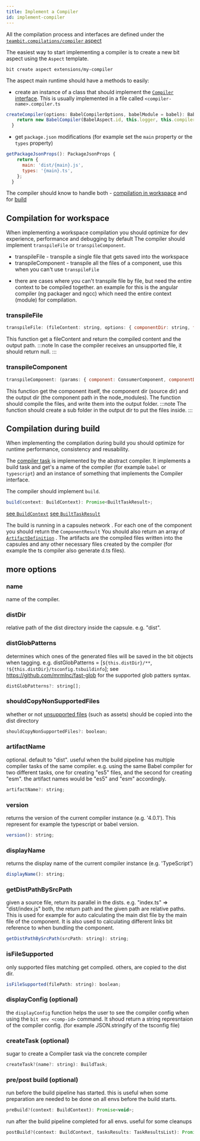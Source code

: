 ```yaml
---
title: Implement a Compiler
id: implement-compiler
---
```

All the compilation process and interfaces are defined under the [`teambit.compilations/compiler` aspect](https://bit.dev/teambit/compilation/aspect-docs/compiler)

The easiest way to start implementing a compiler is to create a new bit aspect using the `Aspect` template.

<!--TODO add links to real compilers like babel/ts -->

```
bit create aspect extensions/my-compiler
```
The aspect main runtime should have a methods to easily:
* create an instance of a class that should implement the [`Compiler` interface](https://bit.dev/teambit/compilation/compiler/~code/types.ts). This is usually implemented in a file called `<compiler-name>.compiler.ts`
```js
createCompiler(options: BabelCompilerOptions, babelModule = babel): BabelCompiler {
    return new BabelCompiler(BabelAspect.id, this.logger, this.compiler, options, babelModule);
  }
```
* get `package.json` modifications (for example set the `main` property or the `types` property)
```js
getPackageJsonProps(): PackageJsonProps {
    return {
      main: 'dist/{main}.js',
      types: '{main}.ts',
    };
  }
```
The compiler should know to handle both - [compilation in workspace](./workspace-compilation) and for [build](./compiling-for-build)

## Compilation for workspace
When implementing a workspace compilation you should optimize for dev experience, performance and debugging by default
The compiler should implement `transpileFile` or `transpileComponent`.
* transpileFile - transpile a single file that gets saved into the workspace
* transpileComponent - transpile all the files of a component, use this when you can't use `transpileFile` 
- there are cases where you can't transpile file by file, but need the entire context to be compiled together. an example for this
is the angular compiler (ng packager and ngcc) which need the entire context (module) for compilation.

### transpileFile
```jsx
transpileFile: (fileContent: string, options: { componentDir: string, filePath: string }) => Array<{ outputText: string, outputPath: string }> | null;
```
This function get a fileContent and return the compiled content and the output path.
:::note
In case the compiler receives an unsupported file, it should return null.
:::

### transpileComponent
```jsx
transpileComponent: (params: { component: ConsumerComponent, componentDir: string, outputDir: string }) => Promise<void>;
```
This function get the component itself, the component dir (source dir) and the output dir (the component path in the node_modules).
The function should compile the files, and write them into the output folder.
:::note
The function should create a sub folder in the output dir to put the files inside.
:::

## Compilation during build
When implementing the compilation during build you should optimize for runtime performance, consistency and reusability.

The [compiler task](https://bit.dev/teambit/compilation/compiler/~code/compiler.task.ts) is implemented by the abstract compiler.
It implements a build task <!--TODO add link --> and get's a name of the compiler (for example `babel` or `typescript`) and an instance of something that implements the Compiler interface.

The compiler should implement `build`.
```js
build(context: BuildContext): Promise<BuiltTaskResult>;
```
[see `BuildContext`](https://bit.dev/teambit/pipelines/builder/~code/build-task.ts)<!-- TODO: maybe change link to point to the builder docs here-->
[see `BuiltTaskResult`](https://bit.dev/teambit/pipelines/builder/~code/build-task.ts)<!-- TODO: maybe change link to point to the builder docs here-->

The build is running in a capsules network <!--TODO add link -->.
For each one of the component you should return the `ComponentResult` <!--TODO add link --> 
You should also return an array of [`ArtifactDefinition`](https://bit.dev/teambit/pipelines/builder/~code/artifact/artifact-definition.ts) <!-- TODO: maybe change link to point to the builder docs here-->.
The artifacts are the compiled files written into the capsules and any other necessary files created by the compiler (for example the ts compiler also generate d.ts files).

## more options <!--TODO better naming -->

### name
name of the compiler.

### distDir
relative path of the dist directory inside the capsule. e.g. "dist".

### distGlobPatterns
determines which ones of the generated files will be saved in the bit objects when tagging.
e.g. distGlobPatterns = [`${this.distDir}/**`, `!${this.distDir}/tsconfig.tsbuildinfo`];
see https://github.com/mrmlnc/fast-glob for the supported glob patters syntax.
```js
distGlobPatterns?: string[];
```

### shouldCopyNonSupportedFiles
whether or not [unsupported files](#isFileSupported) (such as assets) should be copied into the dist directory
```js
shouldCopyNonSupportedFiles?: boolean;
```

### artifactName
optional. default to "dist".
useful when the build pipeline has multiple compiler tasks of the same compiler.
e.g. using the same Babel compiler for two different tasks, one for creating "es5" files, and
the second for creating "esm". the artifact names would be "es5" and "esm" accordingly.
```js
artifactName?: string;
```

### version
returns the version of the current compiler instance (e.g. '4.0.1').
This represent for example the typescript or babel version.
```js
version(): string;
```

### displayName
returns the display name of the current compiler instance (e.g. 'TypeScript')
```js
displayName(): string;
```

### getDistPathBySrcPath
given a source file, return its parallel in the dists. e.g. "index.ts" => "dist/index.js"
both, the return path and the given path are relative paths.
This is used for example for auto calculating the main dist file by the main file of the component.
It is also used to calculating different links bit reference to when bundling the component.
```js
getDistPathBySrcPath(srcPath: string): string;
```
### isFileSupported
only supported files matching get compiled. others, are copied to the dist dir.
```js
isFileSupported(filePath: string): boolean;
```

### displayConfig (optional)
the `displayConfig` function helps the user to see the compiler config when using the `bit env <comp-id>` command.
It shoud return a string represntaion of the compiler config. (for example JSON.stringify of the tsconfig file)
<!--TODO add output example -->

### createTask (optional)
sugar to create a Compiler task via the concrete compiler
```js
createTask?(name?: string): BuildTask;
```

### pre/post build (optional)
run before the build pipeline has started. this is useful when some preparation are needed to
be done on all envs before the build starts.
```js
preBuild?(context: BuildContext): Promise<void>;
```

run after the build pipeline completed for all envs. useful for some cleanups
```js
postBuild?(context: BuildContext, tasksResults: TaskResultsList): Promise<void>;
```